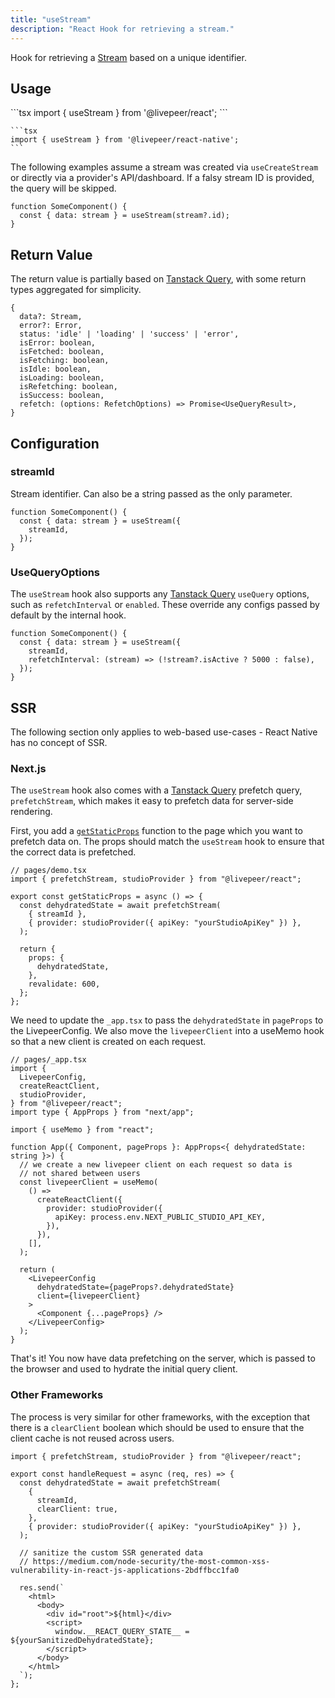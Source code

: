 ```yaml
---
title: "useStream"
description: "React Hook for retrieving a stream."
---
```


Hook for retrieving a
[Stream](https://github.com/livepeer/livepeer-react/blob/main/packages/core/src/types/provider.ts)
based on a unique identifier.

## Usage

<Tabs>
  <Tab title="React">
    ```tsx 
    import { useStream } from '@livepeer/react';
    ```

  </Tab >
  <Tab title="React Native">

    ```tsx
    import { useStream } from '@livepeer/react-native';
    ```

  </Tab >
</Tabs>

The following examples assume a stream was created via `useCreateStream` or
directly via a provider's API/dashboard. If a falsy stream ID is provided, the
query will be skipped.

```tsx
function SomeComponent() {
  const { data: stream } = useStream(stream?.id);
}
```

## Return Value

The return value is partially based on
[Tanstack Query](https://tanstack.com/query/v4/docs/reference/useQuery), with
some return types aggregated for simplicity.

```tsx
{
  data?: Stream,
  error?: Error,
  status: 'idle' | 'loading' | 'success' | 'error',
  isError: boolean,
  isFetched: boolean,
  isFetching: boolean,
  isIdle: boolean,
  isLoading: boolean,
  isRefetching: boolean,
  isSuccess: boolean,
  refetch: (options: RefetchOptions) => Promise<UseQueryResult>,
}
```

## Configuration

### streamId

Stream identifier. Can also be a string passed as the only parameter.

```tsx
function SomeComponent() {
  const { data: stream } = useStream({
    streamId,
  });
}
```

### UseQueryOptions

The `useStream` hook also supports any
[Tanstack Query](https://tanstack.com/query/v4/docs/reference/useQuery)
`useQuery` options, such as `refetchInterval` or `enabled`. These override any
configs passed by default by the internal hook.

```tsx
function SomeComponent() {
  const { data: stream } = useStream({
    streamId,
    refetchInterval: (stream) => (!stream?.isActive ? 5000 : false),
  });
}
```

## SSR

<Warning>
  The following section only applies to web-based use-cases - React Native has
  no concept of SSR.
</Warning>

### Next.js

The `useStream` hook also comes with a
[Tanstack Query](https://tanstack.com/query/v4/docs/guides/ssr) prefetch query,
`prefetchStream`, which makes it easy to prefetch data for server-side
rendering.

First, you add a
[`getStaticProps`](https://nextjs.org/docs/basic-features/data-fetching/get-static-props)
function to the page which you want to prefetch data on. The props should match
the `useStream` hook to ensure that the correct data is prefetched.

```tsx
// pages/demo.tsx
import { prefetchStream, studioProvider } from "@livepeer/react";

export const getStaticProps = async () => {
  const dehydratedState = await prefetchStream(
    { streamId },
    { provider: studioProvider({ apiKey: "yourStudioApiKey" }) },
  );

  return {
    props: {
      dehydratedState,
    },
    revalidate: 600,
  };
};
```

We need to update the `_app.tsx` to pass the `dehydratedState` in `pageProps` to
the LivepeerConfig. We also move the `livepeerClient` into a useMemo hook so
that a new client is created on each request.

```tsx
// pages/_app.tsx
import {
  LivepeerConfig,
  createReactClient,
  studioProvider,
} from "@livepeer/react";
import type { AppProps } from "next/app";

import { useMemo } from "react";

function App({ Component, pageProps }: AppProps<{ dehydratedState: string }>) {
  // we create a new livepeer client on each request so data is
  // not shared between users
  const livepeerClient = useMemo(
    () =>
      createReactClient({
        provider: studioProvider({
          apiKey: process.env.NEXT_PUBLIC_STUDIO_API_KEY,
        }),
      }),
    [],
  );

  return (
    <LivepeerConfig
      dehydratedState={pageProps?.dehydratedState}
      client={livepeerClient}
    >
      <Component {...pageProps} />
    </LivepeerConfig>
  );
}
```

That's it! You now have data prefetching on the server, which is passed to the
browser and used to hydrate the initial query client.

### Other Frameworks

The process is very similar for other frameworks, with the exception that there
is a `clearClient` boolean which should be used to ensure that the client cache
is not reused across users.

```tsx
import { prefetchStream, studioProvider } from "@livepeer/react";

export const handleRequest = async (req, res) => {
  const dehydratedState = await prefetchStream(
    {
      streamId,
      clearClient: true,
    },
    { provider: studioProvider({ apiKey: "yourStudioApiKey" }) },
  );

  // sanitize the custom SSR generated data
  // https://medium.com/node-security/the-most-common-xss-vulnerability-in-react-js-applications-2bdffbcc1fa0

  res.send(`
    <html>
      <body>
        <div id="root">${html}</div>
        <script>
          window.__REACT_QUERY_STATE__ = ${yourSanitizedDehydratedState};
        </script>
      </body>
    </html>
  `);
};
```
